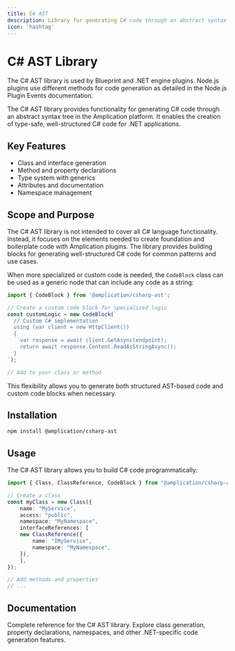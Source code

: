 ```yaml
---
title: C# AST
description: Library for generating C# code through an abstract syntax tree
icon: 'hashtag'
---
```


# C# AST Library

<Note>
The C# AST library is used by Blueprint and .NET engine plugins. Node.js plugins use different methods for code generation as detailed in the Node.js Plugin Events documentation.
</Note>

The C# AST library provides functionality for generating C# code through an abstract syntax tree in the Amplication platform. It enables the creation of type-safe, well-structured C# code for .NET applications.

## Key Features

* Class and interface generation
* Method and property declarations
* Type system with generics
* Attributes and documentation
* Namespace management

## Scope and Purpose

The C# AST library is not intended to cover all C# language functionality. Instead, it focuses on the elements needed to create foundation and boilerplate code with Amplication plugins. The library provides building blocks for generating well-structured C# code for common patterns and use cases.

When more specialized or custom code is needed, the `CodeBlock` class can be used as a generic node that can include any code as a string:

```typescript
import { CodeBlock } from '@amplication/csharp-ast';

// Create a custom code block for specialized logic
const customLogic = new CodeBlock(`
  // Custom C# implementation
  using (var client = new HttpClient())
  {
    var response = await client.GetAsync(endpoint);
    return await response.Content.ReadAsStringAsync();
  }
`);

// Add to your class or method
```

This flexibility allows you to generate both structured AST-based code and custom code blocks when necessary.

## Installation

```bash
npm install @amplication/csharp-ast
```

## Usage

The C# AST library allows you to build C# code programmatically:

```typescript
import { Class, ClassReference, CodeBlock } from "@amplication/csharp-ast";

// Create a class
const myClass = new Class({
    name: "MyService",
    access: "public",
    namespace: "MyNamespace",
    interfaceReferences: [
    new ClassReference({
        name: "IMyService",
        namespace: "MyNamespace",
    }),
    ],
});

// Add methods and properties
// ...
```

## Documentation

<Card horizontal title="C# AST API Documentation" icon="link" href="https://amplication.github.io/ast-types/">
  Complete reference for the C# AST library. Explore class generation, property declarations, namespaces, and other .NET-specific code generation features.
</Card> 